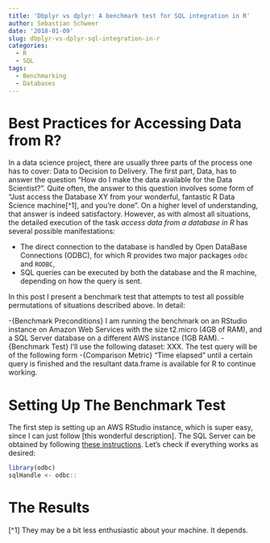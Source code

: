 ```yaml
---
title: 'Dbplyr vs dplyr: A benchmark test for SQL integration in R'
author: Sebastian Schweer
date: '2018-01-09'
slug: dbplyr-vs-dplyr-sql-integration-in-r
categories:
  - R
  - SQL
tags:
  - Benchmarking
  - Databases
---
```

# Best Practices for Accessing Data from R?

In a data science project, there are usually three parts of the process one has to cover: Data to Decision to Delivery. The first part, Data, has to answer the question "How do I make the data available for the Data Scientist?". Quite often, the answer to this question involves some form of "Just access the Database XY from your wonderful, fantastic R Data Science machine[^1], and you're done". On a higher level of understanding, that answer is indeed satisfactory. However, as with almost all situations, the detailed execution of the task *access data from a database in R* has several possible manifestations:

- The direct connection to the database is handled by Open DataBase Connections (ODBC), for which R provides two major packages `odbc` and `RODBC`,
- SQL queries can be executed by both the database and the R machine, depending on how the query is sent.

In this post I present a benchmark test that attempts to test all possible permutations of situations described above. In detail:

-{Benchmark Preconditions} I am running the benchmark on an RStudio instance on Amazon Web Services with the size t2.micro (4GB of RAM), and a SQL Server database on a different AWS instance (1GB RAM).
-{Benchmark Test} I'll use the following dataset: XXX. The test query will be of the following form
-{Comparison Metric} "Time elapsed" until a certain query is finished and the resultant data.frame is available for R to continue working.
 

# Setting Up The Benchmark Test

The first step is setting up an AWS RStudio instance, which is super easy, since I can just follow [this wonderful description]. The SQL Server can be obtained by following [these instructions](). Let's check if everything works as desired:

```r
library(odbc)
sqlHandle <- odbc::
```

# The Results

[^1] They may be a bit less enthusiastic about your machine. It depends. 